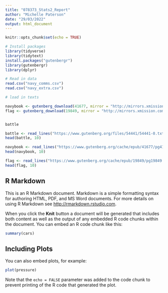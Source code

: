 ```yaml
---
title: "078373_Stats2_Report"
author: "Michelle Paterson"
date: "29/03/2022"
output: html_document
---
```


```r
knitr::opts_chunk$set(echo = TRUE)
```

```r
# Install packages
library(tidyverse)
library(tidytext)
install.packages("gutenbergr")
library(gutenbergr)
library(dplyr)
```

```r
# Read in data
read.csv("navy_comms.csv")
read.csv("navy_extra.csv")

# load in texts

navybook <- gutenberg_download(41677, mirror = "http://mirrors.xmission.com/gutenberg/")$text 
flag <- gutenberg_download(19849, mirror = "http://mirrors.xmission.com/gutenberg/")$text 


battle

battle <- read_lines("https://www.gutenberg.org/files/54441/54441-0.txt", skip = 214)
head(battle, 10)

navybook <- read_lines("https://www.gutenberg.org/cache/epub/41677/pg41677.txt", skip = 264)
head(navybook, 10)

flag <- read_lines("https://www.gutenberg.org/cache/epub/19849/pg19849.txt", skip = 426)
head(flag, 10)

```



## R Markdown

This is an R Markdown document. Markdown is a simple formatting syntax for authoring HTML, PDF, and MS Word documents. For more details on using R Markdown see <http://rmarkdown.rstudio.com>.

When you click the **Knit** button a document will be generated that includes both content as well as the output of any embedded R code chunks within the document. You can embed an R code chunk like this:

```r
summary(cars)
```

## Including Plots

You can also embed plots, for example:

```r
plot(pressure)
```

Note that the `echo = FALSE` parameter was added to the code chunk to prevent printing of the R code that generated the plot.
